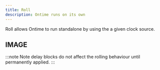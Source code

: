 ```yaml
---
title: Roll
description: Ontime runs on its own
---
```


Roll allows Ontime to run standalone by using the a given clock source.

## IMAGE

:::note
Note delay blocks do not affect the rolling behaviour until permanently applied.
:::